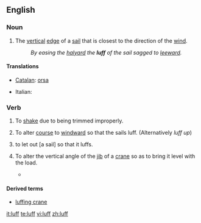 ==English==

===Noun===
{{en-noun}}

# {{nautical}} The [[vertical]] [[edge]] of a [[sail]] that is closest to the direction of the [[wind]].
#: ''By easing the [[halyard]] the '''luff''' of the sail sagged to [[leeward]].''

====Translations====
{{top}}
* [[Catalan]]: [[orsa]] {{f}}
{{mid}}
* Italian: {{t-|it|inferitura|f}}
{{bottom}}

===Verb===
{{en-verb}}

# {{nautical|of a sail|intransitive}} To [[shake]] due to being trimmed improperly.
# {{nautical|of a boat|intransitive}} To alter [[course]] to [[windward]] so that the sails luff.  (Alternatively ''luff up'')
# {{nautical|transitive}} to let out [a sail] so that it luffs.
# {{context|mechanical}} To alter the vertical angle of the [[jib]] of a [[crane]] so as to bring it level with the load.
#* {{quote-book
|year=1999
|author=Howard I. Shapiro, Jay P. Shapiro, Lawrence K. Shapiro
|title=Cranes and Derricks
|page=95
|isbn=0070578893
|url=http://books.google.com/books?id=_teKKLZrulIC
|passage=The tower is mounted on a slewing platform, which also carries the power plant and the counterweights, while the jib is supported and '''luffed''' by fixed pendant ropes.}}

====Derived terms====
* [[luffing crane]]

[[it:luff]]
[[te:luff]]
[[vi:luff]]
[[zh:luff]]